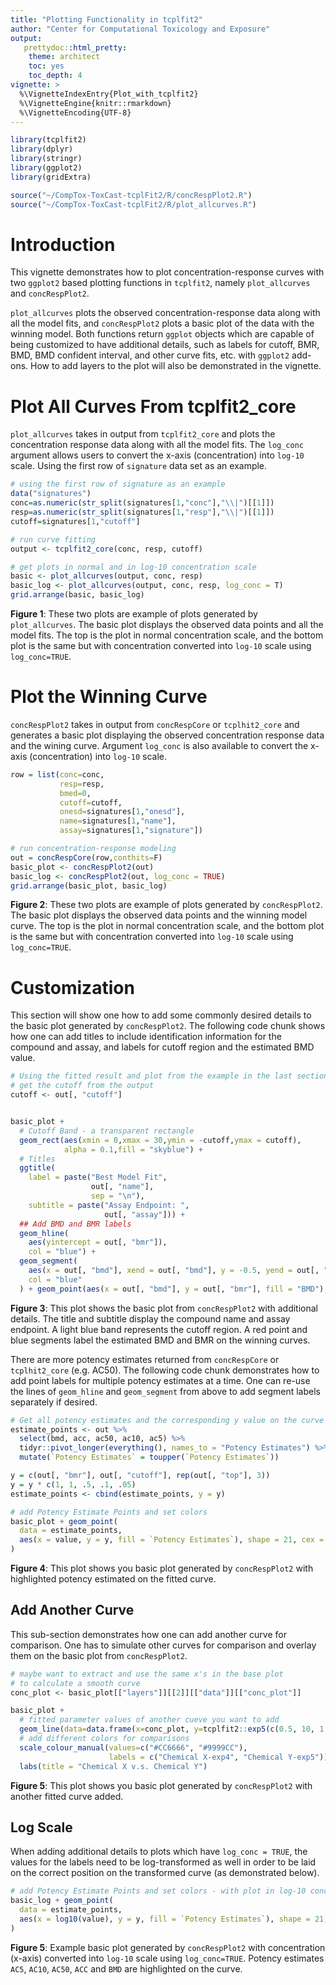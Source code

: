 ```yaml
---
title: "Plotting Functionality in tcplfit2"
author: "Center for Computational Toxicology and Exposure"
output:
   prettydoc::html_pretty:
    theme: architect
    toc: yes
    toc_depth: 4
vignette: >
  %\VignetteIndexEntry{Plot_with_tcplfit2}
  %\VignetteEngine{knitr::rmarkdown}
  %\VignetteEncoding{UTF-8}
---
```


```r
library(tcplfit2)
library(dplyr)
library(stringr)
library(ggplot2)
library(gridExtra)
```

```r
source("~/CompTox-ToxCast-tcplFit2/R/concRespPlot2.R")
source("~/CompTox-ToxCast-tcplFit2/R/plot_allcurves.R")
```


# Introduction
This vignette demonstrates how to plot concentration-response curves with two `ggplot2` based plotting functions in `tcplfit2`, namely `plot_allcurves` and `concRespPlot2`. 

`plot_allcurves` plots the observed concentration-response data along with all the model fits, and `concRespPlot2` plots a basic plot of the data with the winning model. Both functions return `ggplot` objects which are capable of being customized to have additional details, such as labels for cutoff, BMR, BMD, BMD confident interval, and other curve fits, etc. with `ggplot2` add-ons. How to add layers to the plot will also be demonstrated in the vignette. 

# Plot All Curves From tcplfit2_core
`plot_allcurves` takes in output from `tcplfit2_core` and plots the concentration response data along with all the model fits. The `log_conc` argument allows users to convert the x-axis (concentration) into `log-10` scale. Using the first row of `signature` data set as an example. 
```r
# using the first row of signature as an example 
data("signatures")
conc=as.numeric(str_split(signatures[1,"conc"],"\\|")[[1]])
resp=as.numeric(str_split(signatures[1,"resp"],"\\|")[[1]])
cutoff=signatures[1,"cutoff"]

# run curve fitting
output <- tcplfit2_core(conc, resp, cutoff)

# get plots in normal and in log-10 concentration scale
basic <- plot_allcurves(output, conc, resp)
basic_log <- plot_allcurves(output, conc, resp, log_conc = T)
grid.arrange(basic, basic_log)
```

**Figure 1**: These two plots are example of plots generated by `plot_allcurves`. The basic plot displays the observed data points and all the model fits. The top is the plot in normal concentration scale, and the bottom plot is the same but with concentration converted into `log-10` scale using `log_conc=TRUE`.

# Plot the Winning Curve
`concRespPlot2` takes in output from `concRespCore` or `tcplhit2_core` and generates a basic plot displaying the observed concentration response data and the wining curve. Argument `log_conc` is also available to convert the x-axis (concentration) into `log-10` scale. 
```r
row = list(conc=conc,
           resp=resp,
           bmed=0,
           cutoff=cutoff,
           onesd=signatures[1,"onesd"],
           name=signatures[1,"name"],
           assay=signatures[1,"signature"])

# run concentration-response modeling 
out = concRespCore(row,conthits=F)
basic_plot <- concRespPlot2(out)
basic_log <- concRespPlot2(out, log_conc = TRUE)
grid.arrange(basic_plot, basic_log)
```

**Figure 2**: These two plots are example of plots generated by `concRespPlot2`. The basic plot displays the observed data points and the winning model curve. The top is the plot in normal concentration scale, and the bottom plot is the same but with concentration converted into `log-10` scale using `log_conc=TRUE`.

# Customization
This section will show one how to add some commonly desired details to the basic plot generated by `concRespPlot2`. The following code chunk shows how one can add titles to include identification information for the compound and assay, and labels for cutoff region and the estimated BMD value.
```r
# Using the fitted result and plot from the example in the last section
# get the cutoff from the output
cutoff <- out[, "cutoff"]


basic_plot + 
  # Cutoff Band - a transparent rectangle
  geom_rect(aes(xmin = 0,xmax = 30,ymin = -cutoff,ymax = cutoff),
            alpha = 0.1,fill = "skyblue") +
  # Titles
  ggtitle(
    label = paste("Best Model Fit",
                  out[, "name"],
                  sep = "\n"),
    subtitle = paste("Assay Endpoint: ",
                     out[, "assay"])) +
  ## Add BMD and BMR labels
  geom_hline(
    aes(yintercept = out[, "bmr"]),
    col = "blue") +
  geom_segment(
    aes(x = out[, "bmd"], xend = out[, "bmd"], y = -0.5, yend = out[, "bmr"]),
    col = "blue"
  ) + geom_point(aes(x = out[, "bmd"], y = out[, "bmr"], fill = "BMD"), shape = 21, cex = 2.5)
```

**Figure 3**: This plot shows the basic plot from `concRespPlot2` with additional details. The title and subtitle display the compound name and assay endpoint. A light blue band represents the cutoff region. A red point and blue segments label the estimated BMD and BMR on the winning curves.

There are more potency estimates returned from `concRespCore` or `tcplhit2_core` (e.g. AC50). The following code chunk demonstrates how to add point labels for multiple potency estimates at a time. One can re-use the lines of `geom_hline` and `geom_segment` from above to add segment labels separately if desired. 
```r
# Get all potency estimates and the corresponding y value on the curve
estimate_points <- out %>%
  select(bmd, acc, ac50, ac10, ac5) %>%
  tidyr::pivot_longer(everything(), names_to = "Potency Estimates") %>%
  mutate(`Potency Estimates` = toupper(`Potency Estimates`)) 

y = c(out[, "bmr"], out[, "cutoff"], rep(out[, "top"], 3))
y = y * c(1, 1, .5, .1, .05)
estimate_points <- cbind(estimate_points, y = y)

# add Potency Estimate Points and set colors
basic_plot + geom_point(
  data = estimate_points,
  aes(x = value, y = y, fill = `Potency Estimates`), shape = 21, cex = 2.5
)
```

**Figure 4**: This plot shows you basic plot generated by `concRespPlot2` with highlighted potency estimated on the fitted curve.

## Add Another Curve
This sub-section demonstrates how one can add another curve for comparison. One has to simulate other curves for comparison and overlay them on the basic plot from `concRespPlot2`. 
```r
# maybe want to extract and use the same x's in the base plot 
# to calculate a smooth curve 
conc_plot <- basic_plot[["layers"]][[2]][["data"]][["conc_plot"]]

basic_plot +
  # fitted parameter values of another cueve you want to add
  geom_line(data=data.frame(x=conc_plot, y=tcplfit2::exp5(c(0.5, 10, 1.2), conc_plot)), aes(x,y,color = "exp5"))+
  # add different colors for comparisons 
  scale_colour_manual(values=c("#CC6666", "#9999CC"),
                      labels = c("Chemical X-exp4", "Chemical Y-exp5")) +
  labs(title = "Chemical X v.s. Chemical Y")
```

**Figure 5**: This plot shows you basic plot generated by `concRespPlot2` with another fitted curve added.

## Log Scale
When adding additional details to plots which have `log_conc = TRUE`, the values for the labels need to be log-transformed as well in order to be laid on the correct position on the transformed curve (as demonstrated below). 
```r
# add Potency Estimate Points and set colors - with plot in log-10 concentration
basic_log + geom_point(
  data = estimate_points,
  aes(x = log10(value), y = y, fill = `Potency Estimates`), shape = 21, cex = 2.5
)
```

**Figure 5**: Example basic plot generated by `concRespPlot2` with concentration (x-axis) converted into `log-10` scale using `log_conc=TRUE`. Potency estimates `AC5`, `AC10`, `AC50`, `ACC` and `BMD` are highlighted on the curve. 






